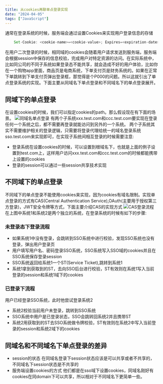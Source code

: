 ```yaml
---
title: 从cookies再聊单点登录实现
date: "2024-04-05"
tags: ["JavaScript"]
---
```


通常在登录系统的时候，服务端会通过设置Cookies来实现用户登录信息的存储

```javascript
    Set-Cookie: <cookie-name>=<cookie-value>; Expires=<expiration-date>; Path=<path>; Domain=<domain>; Secure; HttpOnly
```
在用户二次登录的时候，相同域的cookies会随着用户请求发送到服务端，服务端会根据session中保存的信息校验，完成用户对特定资源的访问。在实际系统中，比如同公司的不同子系统如果登录态不能共享，就会造成不好的用户体验，比如你在一个购物app里面，商品页是电商系统，下单支付页是财务系统的。如果在正常下单跳转到下单支付页弹出登录框，那觉得是个P000的问题。所以这就引出了单点登录系统的实现。下面主要从同域名下单点登录和不同域名下的单点登录展开。

## 同域下的单点登录
在设置cookies的时候，我们可以指定cookies的path。那么假设现在有下面的场景。
![同域名单点登录](/static/images/javascriptBaseStatic/sso/sameSite.jpg)
有两个子系统xxx.test.com和ccc.test.com要实现在登录任何一个系统之后，都不需要再登录就能访问到另外的一个系统。
两个子系统其实不需要维护相关的登录逻辑，只需要将登录代理给统一的域名登录系统sso.test.com来实现即可，在实现子系统间相互登录的时候需要注意:
* 登录系统在设置cookies的时候，可以设置到根域名下，也就是上面的例子设置到test.com上，这样用户访问xxx.test.com和ccc.test.com的时候都能携带上设置的cookies
* 登录的session可以通过一些session共享技术实现

## 不同域下的单点登录
不同域下的单点登录不能使用cookies来实现，因为cookies有域名限制。实现单点登录的方式有CAS(Central Authentication Service),OAuth(主要用于授权第三方登录)，JWT安全令牌等方式，下面主要介绍CAS的实现方式
![CAS登录流程](/static/images/javascriptBaseStatic/baseWebSummary/sso.png)  
在上图中系统1和系统2是两个独立的系统，在登录系统的时候有如下的步骤:

### 未登录态下登录流程
* 如果系统1中没有登录，会跳转到SSO系统中进行校验，发现SSO系统也没有登录，弹出用户登录页
* 用户填写用户名、密码登录SSO系统，SSO系统写入SSO域的cookies并且在SSO系统保存登录session
* SSO系统返回给系统1一个ST(Service Ticket),跳转到系统1
* 系统1拿到获取到的ST，去向SSO后台进行校验，ST有效则在系统1写入当前登录的session和系统1域下的cookies

### 已登录下流程
用户已经登录SSO系统，此时他尝试登录系统2

* 系统2校验当前用户未登录，跳转到SSO系统
* SSO系统中用户是已登录状态，SSO会跳转回系统2并且携带ST
* 系统2用获取到的ST去SSO系统做令牌校验，ST有效则在系统2中写入当前登录的session和系统2域下的cookies

## 同域名和不同域名下单点登录的差异
* session的状态  在同域名登录下session状态应该是可以共享或者不共享的，不同域名下session状态是不共享的
* 服务端设置cookies的方式 他们都是在sso域下设置cookies，同域名刚好有cookies在同domain下可以共享，所以相对于不同域名下更简单一些。




